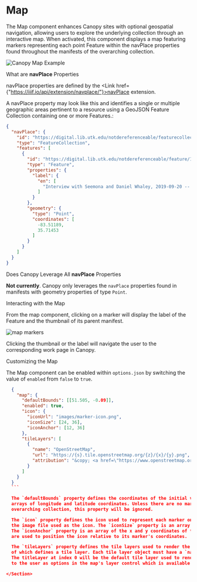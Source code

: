 
# Map

The Map component enhances Canopy sites with optional geospatial navigation, allowing users to explore the underlying
collection through an interactive map. When activated, this component displays a map featuring markers representing each
point Feature within the navPlace properties found throughout the manifests of the overarching collection.

![Canopy Map Example](/docs/map-example.png)

<Section size="2">

  <Heading weight="medium">
    What are <Strong>navPlace</Strong> Properties
  </Heading>

  navPlace properties are defined by the <Link href={"https://iiif.io/api/extension/navplace/"}>navPlace extension</Link>.

  A navPlace property may look like this and identifies a single or multiple geographic areas pertinent to a resource
  using a GeoJSON Feature Collection containing one or more Features.:

  ```json
  {
    "navPlace": {
      "id": "https://digital.lib.utk.edu/notdereferenceable/featurecollection//1",
      "type": "FeatureCollection",
      "features": [
        {
          "id": "https://digital.lib.utk.edu/notdereferenceable/feature/1",
          "type": "Feature",
          "properties": {
            "label": {
              "en": [
                "Interview with Seemona and Daniel Whaley, 2019-09-20 -- Discussion of Gatlinburg, TN"
              ]
            }
          },
          "geometry": {
            "type": "Point",
            "coordinates": [
              -83.51189,
              35.71453
            ]
          }
        }
      ]
    }
  }
  ````

</Section>

<Section size="2">

  <Heading weight="medium">
    Does Canopy Leverage All <Strong>navPlace</Strong> Properties
  </Heading>

  <Strong>Not currently</Strong>. Canopy only leverages the `navPlace` properties found in manifests with
   geometry properties of type `Point`.

</Section>

<Section size="2">

  <Heading weight="medium">
    Interacting with the Map
  </Heading>

  From the map component, clicking on a marker will display the label of the Feature and the thumbnail of its parent
  manifest.

  ![map markers](/docs/clicked-marker.png)

  Clicking the thumbnail or the label will navigate the user to the corresponding work page in Canopy.

</Section>

<Section size="2">

  <Heading weight="medium">
    Customizing the Map
  </Heading>

  The Map component can be enabled within `options.json` by switching the value of `enabled` from `false` to `true`.

  ```json
    {
      "map": {
        "defaultBounds": [[51.505, -0.09]],
        "enabled": true,
        "icon": {
          "iconUrl": "images/marker-icon.png",
          "iconSize": [24, 36],
          "iconAnchor": [12, 36]
        },
        "tileLayers": [
          {
            "name": "OpenStreetMap",
            "url": "https://{s}.tile.openstreetmap.org/{z}/{x}/{y}.png",
            "attribution": "&copy; <a href=\"https://www.openstreetmap.org/copyright\">OpenStreetMap</a> contributors"
          }
        ]
      }
    }
    ```

    The `defaultBounds` property defines the coordinates of the initial view of the map. This property is an array of
    arrays of longitude and latitude coordinates. Unless there are no markers found within the manifests of the
    overarching collection, this property will be ignored.

    The `icon` property defines the icon used to represent each marker on the map. The `iconUrl` property is the path to
    the image file used as the icon. The `iconSize` property is an array of the width and height of the icon in pixels.
    The `iconAnchor` property is an array of the x and y coordinates of the icon's anchor point in pixels. These values
    are used to position the icon relative to its marker's coordinates.

    The `tileLayers` property defines the tile layers used to render the map. This property is an array of objects, each
    of which defines a tile layer. Each tile layer object must have a `name` property, a `url` property, and an `attribution`.
    The titleLayer at index 0 will be the default tile layer used to render the map. The other tile layers will be available
    to the user as options in the map's layer control which is available in the upper right corner of the map.

</Section>